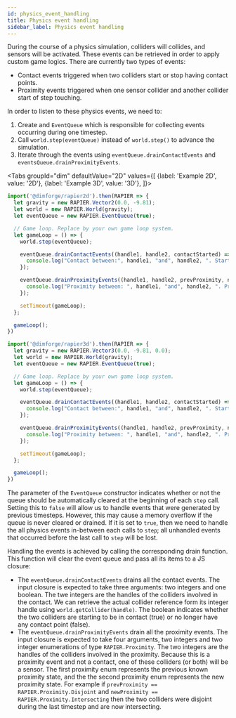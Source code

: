 ```yaml
---
id: physics_event_handling
title: Physics event handling
sidebar_label: Physics event handling
---
```



During the course of a physics simulation, colliders will collides, and sensors will be activated. These events can
be retrieved in order to apply custom game logics. There are currently two types of events:
- Contact events triggered when two colliders start or stop having contact points.
- Proximity events triggered when one sensor collider and another collider start of step touching.

In order to listen to these physics events, we need to:
1. Create and `EventQueue` which is responsible for collecting events occurring during one timestep.
2. Call `world.step(eventQueue)` instead of `world.step()` to advance the simulation.
3. Iterate through the events using `eventQueue.drainContactEvents` and `eventsQueue.drainProximityEvents`.


<Tabs
  groupId="dim"
  defaultValue="2D"
  values={[
    {label: 'Example 2D', value: '2D'},
    {label: 'Example 3D', value: '3D'},
  ]}>
  <TabItem value="2D">

```js
import('@dimforge/rapier2d').then(RAPIER => {
  let gravity = new RAPIER.Vector2(0.0, -9.81);
  let world = new RAPIER.World(gravity);
  let eventQueue = new RAPIER.EventQueue(true);

  // Game loop. Replace by your own game loop system.
  let gameLoop = () => {
    world.step(eventQueue);

    eventQueue.drainContactEvents((handle1, handle2, contactStarted) => {
      console.log("Contact between:", handle1, "and", handle2, ". Started:", contactStarted);
    });

    eventQueue.drainProximityEvents((handle1, handle2, prevProximity, newProximity) => {
      console.log("Proximity between: ", handle1, "and", handle2, ". Previous proximity:", prevProximity, "new proximity: ", newProximity);
    });

    setTimeout(gameLoop);
  };

  gameLoop();
})
```

  </TabItem>
  <TabItem value="3D">

```js
import('@dimforge/rapier3d').then(RAPIER => {
  let gravity = new RAPIER.Vector3(0.0, -9.81, 0.0);
  let world = new RAPIER.World(gravity);
  let eventQueue = new RAPIER.EventQueue(true);

  // Game loop. Replace by your own game loop system.
  let gameLoop = () => {
    world.step(eventQueue);

    eventQueue.drainContactEvents((handle1, handle2, contactStarted) => {
      console.log("Contact between:", handle1, "and", handle2, ". Started:", contactStarted);
    });

    eventQueue.drainProximityEvents((handle1, handle2, prevProximity, newProximity) => {
      console.log("Proximity between: ", handle1, "and", handle2, ". Previous proximity:", prevProximity, "new proximity: ", newProximity);
    });

    setTimeout(gameLoop);
  };

  gameLoop();
})
```

  </TabItem>
</Tabs>

The parameter of the `EventQueue` constructor indicates whether or not the queue should be automatically cleared at
the beginning of each `step` call. Setting this to `false` will allow us to handle events that were generated
by previous timesteps. However, this may cause a memory overflow if the queue is never cleared or drained. If it is
set to `true`, then we need to handle the all physics events in-between each calls to `step`; all unhandled
events that occurred before the last call to `step` will be lost.

Handling the events is achieved by calling the corresponding drain function. This function will clear the event queue
and pass all its items to a JS closure:
- The `eventQueue.drainContactEvents` drains all the contact events. The input closure is expected to take three arguments:
two integers and one boolean. The twe integers are the handles of the colliders involved in the contact. We can retrieve
the actual collider reference form its integer handle using `world.getCollider(handle)`. The boolean indicates whether the
two colliders are starting to be in contact (true) or no longer have any contact point (false).
- The `eventQueue.drainProximityEvents` drain all the proximity events. The input closure is expected to take four arguments,
two integers and two integer enumerations of type `RAPIER.Proximity`. The two integers are the handles of the colliders
involved in the proximity. Because this is a proximity event and not a contact, one of these colliders (or both) will be a sensor.
The first proximity enum represents the previous known proximity state, and the the second proximity enum represents the
new proximity state. For example if `prevProximity == RAPIER.Proximity.Disjoint` and `newProximity == RAPIER.Proximity.Intersecting`
then the two colliders were disjoint during the last timestep and are now intersecting.